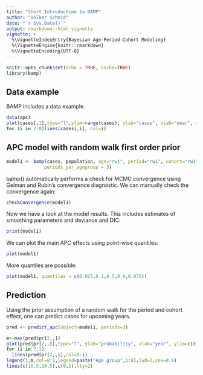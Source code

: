 ```yaml
---
title: "Short Introduction to BAMP"
author: "Volker Schmid"
date: "`r Sys.Date()`"
output: rmarkdown::html_vignette
vignette: >
  %\VignetteIndexEntry{Bayesian Age-Period-Cohort Modeling}
  %\VignetteEngine{knitr::rmarkdown}
  %\VignetteEncoding{UTF-8}
---
```


```r
knitr::opts_chunk$set(echo = TRUE, cache=TRUE)
library(bamp)
```

## Data example

BAMP includes a data example.

```r
data(apc)
plot(cases[,1],type="l",ylim=range(cases), ylab="cases", xlab="year", main="cases per age group")
for (i in 2:8)lines(cases[,i], col=i)
```

## APC model with random walk first order prior
```r
model1 <- bamp(cases, population, age="rw1", period="rw1", cohort="rw1",
              periods_per_agegroup = 5)
```

bamp() automatically performs a check for MCMC convergence using Gelman and Rubin's convergence diagnostic. We can manually check the convergence again:

```r
checkConvergence(model1)
```

Now we have a look at the model results. This includes estimates of smoothing parameters and deviance and DIC:
```r
print(model1)
```

We can plot the main APC effects using point-wise quantiles: 
```r
plot(model1)
```

More quantiles are possible:
```r
plot(model1, quantiles = c(0.025,0.1,0.5,0.9,0.975))
```

## Prediction

Using the prior assumption of a random walk for the period and cohort effect, one can predict cases for upcoming years. 

```r
pred <- predict_apc(object=model1, periods=3)
```

```r
m<-max(pred$pr[2,,])
plot(pred$pr[2,,8],type="l", ylab="probability", xlab="year", ylim=c(0,m))
for (i in 7:1)
  lines(pred$pr[2,,i],col=8-i)
legend(1,m,col=8:1,legend=paste("Age group",1:8),lwd=2,cex=0.6)
lines(c(10.5,10.5),c(0,1),lty=2)
```

